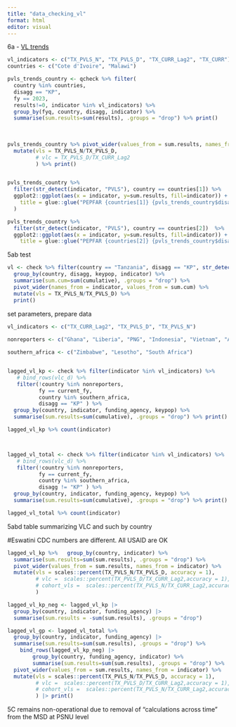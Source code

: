 ```yaml
---
title: "data_checking_vl"
format: html
editor: visual
---
```


6a - [VL trends](https://tableau.usaid.gov/views/KeyPopulationsDashboard/2_cVLTrends?:showAppBanner=false&:display_count=n&:showVizHome=n&:origin=viz_share_link)

```r
vl_indicators <- c("TX_PVLS_N", "TX_PVLS_D", "TX_CURR_Lag2", "TX_CURR")
countries <- c("Cote d'Ivoire", "Malawi")

pvls_trends_country <- qcheck %>% filter(
  country %in% countries,
  disagg == "KP", 
  fy == 2023,
  results!=0, indicator %in% vl_indicators) %>%
  group_by(fyq, country, disagg, indicator) %>%
  summarise(sum.results=sum(results), .groups = "drop") %>% print()
  
  
  
pvls_trends_country %>% pivot_wider(values_from = sum.results, names_from = indicator) %>%
  mutate(vls = TX_PVLS_N/TX_PVLS_D,
         # vlc = TX_PVLS_D/TX_CURR_Lag2
         ) %>% print()


pvls_trends_country %>% 
  filter(str_detect(indicator, "PVLS"), country == countries[1]) %>%
  ggplot2::ggplot(aes(x = indicator, y=sum.results, fill=indicator)) + geom_col() + geom_text(aes(label = sum.results), position = position_nudge(y=200)) + facet_grid(~fyq) +   scale_fill_manual(values = c(TX_CURR = grey10k, TX_PVLS_D = "#64b4a6", TX_PVLS_N = "#004e43")) + si_style_nolines() + theme(axis.text.x = element_text(angle=90), axis.title.x = element_blank(), legend.position = "none") + labs(
    title = glue::glue("PEPFAR {countries[1]} {pvls_trends_country$disagg}")
  )

pvls_trends_country %>% 
  filter(str_detect(indicator, "PVLS"), country == countries[2])  %>%
  ggplot2::ggplot(aes(x = indicator, y=sum.results, fill=indicator)) + geom_col() + geom_text(aes(label = sum.results), position = position_nudge(y=300)) + facet_grid(~fyq) +   scale_fill_manual(values = c(TX_CURR = grey10k, TX_PVLS_D = "#64b4a6", TX_PVLS_N = "#004e43")) + si_style_nolines()  + theme(axis.text.x = element_text(angle=90), axis.title.x = element_blank(), legend.position = "none") + labs(
    title = glue::glue("PEPFAR {countries[2]} {pvls_trends_country$disagg}"))
```

5ab test

```r
vl <- check %>% filter(country == "Tanzania", disagg == "KP", str_detect(indicator, "PVLS"), fy == 2023) %>%
  group_by(country, disagg, keypop, indicator) %>%
  summarise(sum.cum=sum(cumulative), .groups = "drop") %>%
  pivot_wider(names_from = indicator, values_from = sum.cum) %>%
  mutate(vls = TX_PVLS_N/TX_PVLS_D) %>%
  print() 
```

set parameters, prepare data

```r

vl_indicators <- c("TX_CURR_Lag2", "TX_PVLS_D", "TX_PVLS_N")
 
nonreporters <- c("Ghana", "Liberia", "PNG", "Indonesia", "Vietnam", "Angola")

southern_africa <- c("Zimbabwe", "Lesotho", "South Africa")


lagged_vl_kp <- check %>% filter(indicator %in% vl_indicators) %>% 
   # bind_rows(vlc_d) %>% 
   filter(!country %in% nonreporters,
          fy == current_fy,
          country %in% southern_africa,
          disagg == "KP" ) %>%
  group_by(country, indicator, funding_agency, keypop) %>%
  summarise(sum.results=sum(cumulative), .groups = "drop") %>% print()

lagged_vl_kp %>% count(indicator)



lagged_vl_total <- check %>% filter(indicator %in% vl_indicators) %>% 
   # bind_rows(vlc_d) %>% 
   filter(!country %in% nonreporters,
          fy == current_fy,
          country %in% southern_africa,
          disagg != "KP" ) %>%
  group_by(country, indicator, funding_agency, keypop) %>%
  summarise(sum.results=sum(cumulative), .groups = "drop") %>% print()

lagged_vl_total %>% count(indicator)


```

5abd table summarizing VLC and such by country

#Eswatini CDC numbers are different. All USAID are OK

```r
lagged_vl_kp %>%   group_by(country, indicator) %>%
  summarise(sum.results=sum(sum.results), .groups = "drop") %>%
  pivot_wider(values_from = sum.results, names_from = indicator) %>%
  mutate(vls = scales::percent(TX_PVLS_N/TX_PVLS_D, accuracy = 1),
         # vlc =  scales::percent(TX_PVLS_D/TX_CURR_Lag2,accuracy = 1),
         # cohort_vls =  scales::percent(TX_PVLS_N/TX_CURR_Lag2,accuracy = 1)
         )

lagged_vl_kp_neg <- lagged_vl_kp |>  
  group_by(country, indicator, funding_agency) |> 
  summarise(sum.results = -sum(sum.results), .groups = "drop")

lagged_vl_gp <- lagged_vl_total %>%   
  group_by(country, indicator, funding_agency) |> 
  summarise(sum.results=sum(sum.results), .groups = "drop") %>%
    bind_rows(lagged_vl_kp_neg) |> 
        group_by(country, funding_agency, indicator) %>%
        summarise(sum.results=sum(sum.results), .groups = "drop") %>%
  pivot_wider(values_from = sum.results, names_from = indicator) %>%
  mutate(vls = scales::percent(TX_PVLS_N/TX_PVLS_D, accuracy = 1),
         # vlc =  scales::percent(TX_PVLS_D/TX_CURR_Lag2,accuracy = 1),
         # cohort_vls =  scales::percent(TX_PVLS_N/TX_CURR_Lag2,accuracy = 1)
         ) |> print()
```

5C remains non-operational due to removal of "calculations across time" from the MSD at PSNU level
